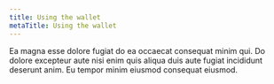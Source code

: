 ```yaml
---
title: Using the wallet
metaTitle: Using the wallet
---
```

Ea magna esse dolore fugiat do ea occaecat consequat minim qui. Do dolore excepteur aute nisi enim quis aliqua duis aute fugiat incididunt deserunt anim. Eu tempor minim eiusmod consequat eiusmod.